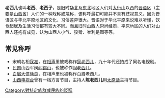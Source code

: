 '''老西儿'''也叫'''老西'''、'''老西子'''，是旧时[[华北|华北]]及[[中国东北地区|东北]]地区人们对[[太行山|太行山]]以西的[[晋语|晋语]]区（主要是[[山西省|山西省]]）人们的一种戏称或蔑称，该称呼最初可能并不具有歧视意义，因为晋语区与华北平原地区的文化、习俗差异很大。晋语对于华北平原来说难以听懂，饮食起居及生活习惯都有较大不同。而且旧时山西人崇尚经商，平原地区的人们对山西人还抱有成见，认为山西人小气、狡猾、唯利是图等等。

== 常见称呼 ==
*宋朝名相[[寇准|寇准]]，在[[相声|相声]]里被戏称作[[寇老西儿|寇老西儿]]，九十年代还拍成了同名电视剧。
*民国山西军阀[[阎锡山|阎锡山]]，也被称作[[阎老西儿|阎老西儿]]。
*[[白眉大侠|白眉大侠]][[徐良|徐良]]，在相声里也被称作白眉老西儿。
*[[山西电视台|山西电视台]]曾有一档方言节目，主持人'''陈老西儿'''用[[太原话|太原话]]主持节目。

[[Category:對特定族群或民族的貶稱|Category:對特定族群或民族的貶稱]]